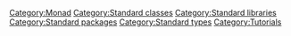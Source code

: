 [[Category:Monad]]
[[Category:Standard classes]]
[[Category:Standard libraries]]
[[Category:Standard packages]]
[[Category:Standard types]]
[[Category:Tutorials]]
